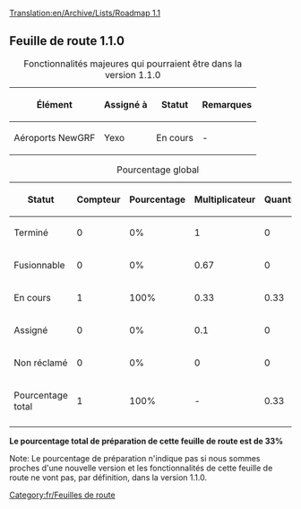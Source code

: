 [[Translation:en/Archive/Lists/Roadmap 1.1]]
{{fr/EnteteRoadmap|
precedent=fr/Archive/Lists/Feuille de route 1.0|
courant=Feuille de route 1.1|
suivant=fr/Feuille de route 1.2|
}}
== Feuille de route 1.1.0 ==

{| border="1"
|+ Fonctionnalités majeures qui pourraient être dans la version 1.1.0
|-
! Élément !! Assigné à !! Statut !! Remarques
|-
|Aéroports NewGRF || Yexo
!class="wip" | En cours || -
|}




{| border="1"
|+ Pourcentage global
|-
! Statut !! Compteur !! Pourcentage !! Multiplicateur !! Quantité
|-
!class="checked" | Terminé || 0 || 0% || 1 || 0
|-
!class="wip" | Fusionnable || 0 || 0% || 0.67 || 0
|-
!class="wip" | En cours || 1 || 100% || 0.33 || 0.33
|-
!class="claimed" | Assigné || 0 || 0% || 0.1 || 0
|-
!class="unclaimed" | Non réclamé || 0 || 0% || 0 || 0
|-
!class="wip" | Pourcentage total
!class="wip" | 1
!class="wip" | 100% 
!class="wip" | - 
!class="wip" | 0.33
|-
|}
'''Le pourcentage total de préparation de cette feuille de route est de 33%'''

Note: Le pourcentage de préparation n'indique pas si nous sommes proches d'une nouvelle version et les fonctionnalités de cette feuille de route ne vont pas, par définition, dans la version 1.1.0.
[[Category:fr/Feuilles de route]]
